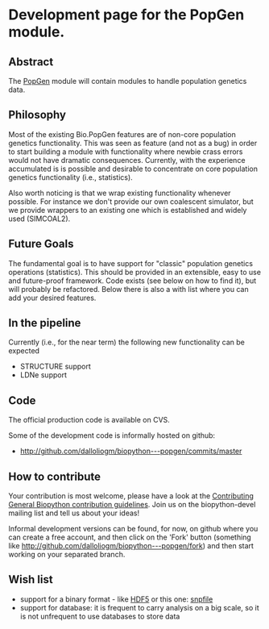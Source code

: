 =Development page for the PopGen module.=

==Abstract==
The [[PopGen]] module will contain modules to handle population genetics data.

==Philosophy==

Most of the existing Bio.PopGen features are of non-core population genetics functionality. This was seen as feature (and not as a bug) in order to start building a module with functionality where newbie crass errors would not have dramatic consequences. Currently, with the experience accumulated is is possible and desirable to concentrate on core population genetics functionality (i.e., statistics).

Also worth noticing is that we wrap existing functionality whenever possible. For instance we don't provide our own coalescent simulator, but we provide wrappers to an existing one which is established and widely used (SIMCOAL2).

==Future Goals==

The fundamental goal is to have support for "classic" population genetics operations (statistics). This should be provided in an extensible, easy to use and future-proof framework. Code exists (see below on how to find it), but will probably be refactored. Below there is also a with list where you can add your desired features.

==In the pipeline==

Currently (i.e., for the near term) the following new functionality can be expected

* STRUCTURE support
* LDNe support


==Code==

The official production code is available on CVS.

Some of the development code is informally hosted on github:
* http://github.com/dalloliogm/biopython---popgen/commits/master

==How to contribute==

Your contribution is most welcome, please have a look at the [[Contributing General Biopython contribution guidelines]]. Join us on the biopython-devel mailing list and tell us about your ideas!

Informal development versions can be found, for now, on github where you can create a free account, and then click on the 'Fork' button (something like http://github.com/dalloliogm/biopython---popgen/fork) and then start working on your separated branch.


==Wish list==
* support for a binary format - like [http://www.pytables.org HDF5]  or this one: [http://lists.open-bio.org/pipermail/biopython/2008-December/004830.html snpfile]
* support for database: it is frequent to carry analysis on a big scale, so it is not unfrequent to use databases to store data